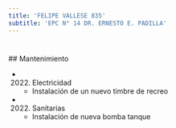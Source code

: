 ```yaml
---
title: 'FELIPE VALLESE 835'
subtitle: 'EPC N° 14 DR. ERNESTO E. PADILLA'
---
```


#


 ## Mantenimiento

*  (2022) Electricidad 
    + Instalación de un nuevo timbre de recreo

*  (2022) Sanitarias 
    + Instalación de nueva bomba tanque



